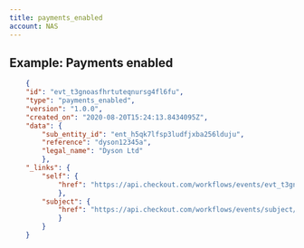 ```yaml
---
title: payments_enabled
account: NAS
---
```


## Example: Payments enabled

```json
    {
    "id": "evt_t3gnoasfhrtuteqnursg4fl6fu",
    "type": "payments_enabled",
    "version": "1.0.0",
    "created_on": "2020-08-20T15:24:13.8434095Z",
    "data": {
        "sub_entity_id": "ent_h5qk7lfsp3ludfjxba256lduju",
        "reference": "dyson12345a",
        "legal_name": "Dyson Ltd"
        },
    "_links": {
        "self": {
            "href": "https://api.checkout.com/workflows/events/evt_t3gnoasfhrtuteqnursg4fl6fu"
            },
        "subject": {
            "href": "https://api.checkout.com/workflows/events/subject/pay_jlfj2ful7z3u5lbykhy5lzezvm"
            }
        }
    }
```
    